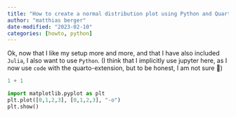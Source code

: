 ```yaml
---
title: "How to create a normal distribution plot using Python and Quarto"
author: "matthias berger"
date-modified: "2023-02-10"
categories: [howto, python]
---
```


Ok, now that I like my setup more and more, and that I have also included `Julia`, I also want to use `Python`. (I think that I implicitly use jupyter here, as I now use `code` with the quarto-extension, but to be honest, I am not sure 🙈)

```python
1 + 1
```

```python
import matplotlib.pyplot as plt
plt.plot([0,1,2,3], [0,1,2,3], "-o")
plt.show()
```